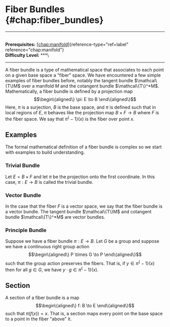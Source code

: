 # Fiber Bundles \{#chap:fiber_bundles\}

------------------------------------------------------------------------

\
**Prerequisites:**
[\[chap:manifold\]](#chap:manifold)\{reference-type="ref+label"
reference="chap:manifold"\}\
**Difficulty Level:** \*\*\*\

------------------------------------------------------------------------

A fiber bundle is a type of mathematical space that associates to each
point on a given base space a \"fiber\" space. We have encountered a few
simple examples of fiber bundles before, notably the tangent bundle
$\mathcal\{T\}M$ over a manifold $M$ and the cotangent bundle
$\mathcal\{T\}^*M$. Mathematically, a fiber bundle is defined by a
projection map $$\begin\{aligned\}
    \pi: E \to B
\end\{aligned\}$$ Here, $\pi$ is a surjection, $B$ is the base space, and
$\pi$ is defined such that in local regions of $E$, $\pi$ behaves like
the projection map $B \times F \to B$ where $F$ is the fiber space. We
say that $\pi^\{-1\}(x)$ is the fiber over point $x$.

## Examples

The formal mathematical definition of a fiber bundle is complex so we
start with examples to build understanding.

### Trivial Bundle

Let $E = B \times F$ and let $\pi$ be the projection onto the first
coordinate. In this case, $\pi: E \to B$ is called the trivial bundle.

### Vector Bundle

In the case that the fiber $F$ is a vector space, we say that the fiber
bundle is a vector bundle. The tangent bundle $\mathcal\{T\}M$ and
cotangent bundle $\mathcal\{T\}^*M$ are vector bundles.

### Principle Bundle

Suppose we have a fiber bundle $\pi: E \to B$. Let $G$ be a group and
suppose we have a continuous right group action $$\begin\{aligned\}
P \times G \to P
\end\{aligned\}$$ such that the group action preserves the fibers. That
is, if $y \in \pi^\{-1\}(x)$ then for all $g \in G$, we have
$y \cdot g \in \pi^\{-1\}(x)$.

## Section

A section of a fiber bundle is a map $$\begin\{aligned\}
    f: B \to E
\end\{aligned\}$$ such that $\pi(f(x)) = x$. That is, a section maps every
point on the base space to a point in the fiber \"above\" it.
